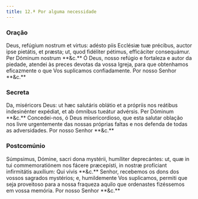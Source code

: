 ```yaml
---
title: 12.ª Por alguma necessidade
---
```


### Oração

<div class="side-by-side not-content">
  <span>
    Deus, refúgium nostrum et virtus: adésto piis Ecclésiæ tuæ précibus, auctor
    ipse pietátis, et præsta; ut, quod fidéliter pétimus, efficáciter
    consequámur. Per Dóminum nostrum **&c.**
  </span>
  <span>
    Ó Deus, nosso refúgio e fortaleza e autor da piedade, atendei às preces
    devotas da vossa Igreja, para que obtenhamos eficazmente o que Vos
    suplicamos confiadamente. Por nosso Senhor **&c.**
  </span>
</div>

### Secreta

<div class="side-by-side not-content">
  <span>
    Da, miséricors Deus: ut hæc salutáris oblátio et a própriis nos reátibus
    indesinénter expédiat, et ab ómnibus tueátur advérsis. Per Dóminum **&c.**
  </span>
  <span>
    Concedei-nos, ó Deus misericordioso, que esta salutar oblação nos livre
    urgentemente das nossas próprias faltas e nos defenda de todas as
    adversidades. Por nosso Senhor **&c.**
  </span>
</div>

### Postcomúnio

<div class="side-by-side not-content">
  <span>
    Súmpsimus, Dómine, sacri dona mystérii, humíliter deprecántes: ut, quæ in
    tui commemoratiónem nos fácere præcepísti, in nostræ profíciant infirmitátis
    auxílium: Qui vivis **&c.**
  </span>
  <span>
    Senhor, recebemos os dons dos vossos sagrados mystérios; e, humildemente Vos
    suplicamos, permiti que seja proveitoso para a nossa fraqueza aquilo que
    ordenastes fizéssemos em vossa memória. Por nosso Senhor **&c.**
  </span>
</div>
